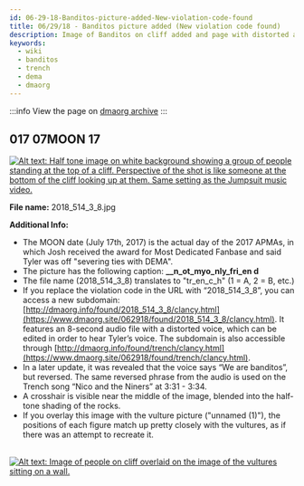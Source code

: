 ```yaml
---
id: 06-29-18-Banditos-picture-added-New-violation-code-found
title: 06/29/18 - Banditos picture added (New violation code found)
description: Image of Banditos on cliff added and page with distorted and reversed audio clip from NATN saying "We are banditos" discovered.
keywords:
  - wiki
  - banditos
  - trench
  - dema
  - dmaorg
---
```


:::info
View the page on [dmaorg archive](https://www.dmaorg.site/062918/found/15398642_14/clancy.html)
:::

## 017 07MOON 17
[![Alt text: Half tone image on white background showing a group of people standing at the top of a cliff. Perspective of the shot is like someone at the bottom of the cliff looking up at them. Same setting as the Jumpsuit music video.](./assets/2018_514_3_8.jpg)](./assets/2018_514_3_8.jpg)

**File name:** 2018_514_3_8.jpg

**Additional Info:**

- The MOON date (July 17th, 2017) is the actual day of the 2017 APMAs, in which Josh received the award for Most Dedicated Fanbase and said Tyler was off "severing ties with DEMA".
- The picture has the following caption: **__n_ot_myo_nly_fri_en d**
- The file name (2018_514_3_8) translates to "tr_en_c_h" (1 = A, 2 = B, etc.)
- If you replace the violation code in the URL with “2018_514_3_8”, you can access a new subdomain: [http://dmaorg.info/found/2018_514_3_8/clancy.html](https://www.dmaorg.site/062918/found/2018_514_3_8/clancy.html). It features an 8-second audio file with a distorted voice, which can be edited in order to hear Tyler’s voice. The subdomain is also accessible through [http://dmaorg.info/found/trench/clancy.html](https://www.dmaorg.site/062918/found/trench/clancy.html).
- In a later update, it was revealed that the voice says “We are banditos”, but reversed. The same reversed phrase from the audio is used on the Trench song “Nico and the Niners” at 3:31 - 3:34.
- A crosshair is visible near the middle of the image, blended into the half-tone shading of the rocks.
- If you overlay this image with the vulture picture ("unnamed (1)"), the positions of each figure match up pretty closely with the vultures, as if there was an attempt to recreate it.

&nbsp;&nbsp;&nbsp;&nbsp;&nbsp;&nbsp;&nbsp;&nbsp;[![Alt text: Image of people on cliff overlaid on the image of the vultures sitting on a wall.](./assets/2018-06-30_1218.png)](./assets/2018-06-30_1218.png)


